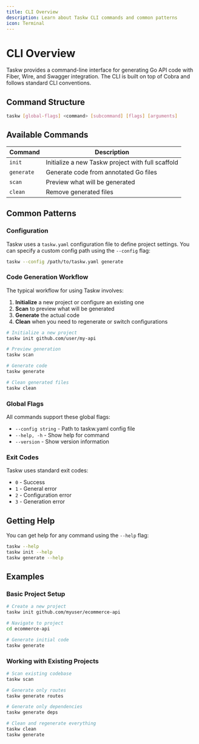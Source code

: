 ```yaml
---
title: CLI Overview
description: Learn about Taskw CLI commands and common patterns
icon: Terminal
---
```


# CLI Overview

Taskw provides a command-line interface for generating Go API code with Fiber, Wire, and Swagger integration. The CLI is built on top of Cobra and follows standard CLI conventions.

## Command Structure

```bash
taskw [global-flags] <command> [subcommand] [flags] [arguments]
```

## Available Commands

| Command | Description |
|---------|-------------|
| `init` | Initialize a new Taskw project with full scaffold |
| `generate` | Generate code from annotated Go files |
| `scan` | Preview what will be generated |
| `clean` | Remove generated files |

## Common Patterns

### Configuration

Taskw uses a `taskw.yaml` configuration file to define project settings. You can specify a custom config path using the `--config` flag:

```bash
taskw --config /path/to/taskw.yaml generate
```

### Code Generation Workflow

The typical workflow for using Taskw involves:

1. **Initialize** a new project or configure an existing one
2. **Scan** to preview what will be generated
3. **Generate** the actual code
4. **Clean** when you need to regenerate or switch configurations

```bash
# Initialize a new project
taskw init github.com/user/my-api

# Preview generation
taskw scan

# Generate code
taskw generate

# Clean generated files
taskw clean
```

### Global Flags

All commands support these global flags:

- `--config string` - Path to taskw.yaml config file
- `--help, -h` - Show help for command
- `--version` - Show version information

### Exit Codes

Taskw uses standard exit codes:

- `0` - Success
- `1` - General error
- `2` - Configuration error
- `3` - Generation error

## Getting Help

You can get help for any command using the `--help` flag:

```bash
taskw --help
taskw init --help
taskw generate --help
```

## Examples

### Basic Project Setup

```bash
# Create a new project
taskw init github.com/myuser/ecommerce-api

# Navigate to project
cd ecommerce-api

# Generate initial code
taskw generate
```

### Working with Existing Projects

```bash
# Scan existing codebase
taskw scan

# Generate only routes
taskw generate routes

# Generate only dependencies
taskw generate deps

# Clean and regenerate everything
taskw clean
taskw generate
```
